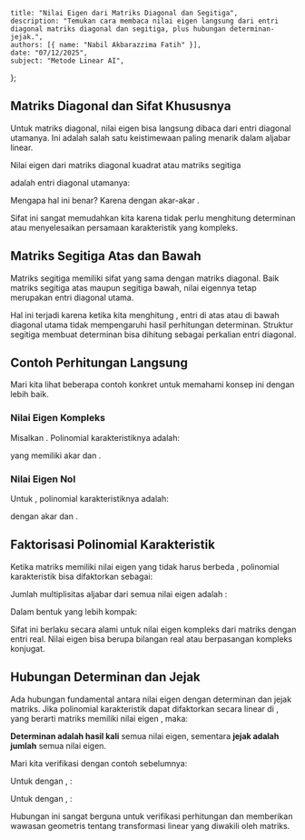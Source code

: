     title: "Nilai Eigen dari Matriks Diagonal dan Segitiga",
    description: "Temukan cara membaca nilai eigen langsung dari entri diagonal matriks diagonal dan segitiga, plus hubungan determinan-jejak.",
    authors: [{ name: "Nabil Akbarazzima Fatih" }],
    date: "07/12/2025",
    subject: "Metode Linear AI",
};

## Matriks Diagonal dan Sifat Khususnya

Untuk matriks diagonal, nilai eigen bisa langsung dibaca dari entri diagonal utamanya. Ini adalah salah satu keistimewaan paling menarik dalam aljabar linear.

Nilai eigen dari matriks diagonal kuadrat atau matriks segitiga <InlineMath math="A \in \mathbb{K}^{n \times n}" />

<MathContainer>
<BlockMath math="A = \begin{pmatrix} a_{11} & & 0 \\ & \ddots & \\ 0 & & a_{nn} \end{pmatrix}" />
<BlockMath math="\text{atau } A = \begin{pmatrix} a_{11} & * \\ & \ddots & \\ 0 & & a_{nn} \end{pmatrix}" />
<BlockMath math="\text{atau } A = \begin{pmatrix} a_{11} & & 0 \\ & \ddots & \\ * & & a_{nn} \end{pmatrix}" />
</MathContainer>

adalah entri diagonal utamanya:

<BlockMath math="\lambda_1 = a_{11}, \ldots, \lambda_n = a_{nn}" />

Mengapa hal ini benar? Karena <InlineMath math="\chi_A(t) = \det(A - t \cdot I) = (a_{11} - t) \cdots (a_{nn} - t)" /> dengan akar-akar <InlineMath math="a_{11}, \ldots, a_{nn}" />.

Sifat ini sangat memudahkan kita karena tidak perlu menghitung determinan atau menyelesaikan persamaan karakteristik yang kompleks.

## Matriks Segitiga Atas dan Bawah

Matriks segitiga memiliki sifat yang sama dengan matriks diagonal. Baik matriks segitiga atas maupun segitiga bawah, nilai eigennya tetap merupakan entri diagonal utama.

Hal ini terjadi karena ketika kita menghitung <InlineMath math="\det(A - tI)" />, entri di atas atau di bawah diagonal utama tidak mempengaruhi hasil perhitungan determinan. Struktur segitiga membuat determinan bisa dihitung sebagai perkalian entri diagonal.

## Contoh Perhitungan Langsung

Mari kita lihat beberapa contoh konkret untuk memahami konsep ini dengan lebih baik.

### Nilai Eigen Kompleks

Misalkan <InlineMath math="A = \begin{pmatrix} 1 & -1 \\ 1 & 1 \end{pmatrix}" />. Polinomial karakteristiknya adalah:

<MathContainer>
<BlockMath math="\chi_A(t) = \det \begin{pmatrix} 1-t & -1 \\ 1 & 1-t \end{pmatrix}" />
<BlockMath math="= (1-t) \cdot (1-t) - 1 \cdot (-1) = t^2 - 2t + 2" />
</MathContainer>

yang memiliki akar <InlineMath math="\lambda_1 = 1 + i" /> dan <InlineMath math="\lambda_2 = 1 - i" />.

### Nilai Eigen Nol

Untuk <InlineMath math="A = \begin{pmatrix} 1 & -i \\ i & 1 \end{pmatrix}" />, polinomial karakteristiknya adalah:

<MathContainer>
<BlockMath math="\chi_A(t) = \det \begin{pmatrix} 1-t & -i \\ i & 1-t \end{pmatrix}" />
<BlockMath math="= (1-t) \cdot (1-t) - i \cdot (-i) = t^2 - 2t" />
</MathContainer>

dengan akar <InlineMath math="\lambda_1 = 2" /> dan <InlineMath math="\lambda_2 = 0" />.

## Faktorisasi Polinomial Karakteristik

Ketika matriks <InlineMath math="A \in \mathbb{C}^{n \times n}" /> memiliki <InlineMath math="n" /> nilai eigen yang tidak harus berbeda <InlineMath math="\lambda_1, \ldots, \lambda_n \in \mathbb{C}" />, polinomial karakteristik <InlineMath math="\chi_A(t)" /> bisa difaktorkan sebagai:

<BlockMath math="\chi_A(t) = (\lambda_1 - t) \cdots (\lambda_n - t)" />

Jumlah multiplisitas aljabar dari semua nilai eigen adalah <InlineMath math="n" />:

<BlockMath math="\sum_{\lambda \in \mathbb{C}} \mu_A(\lambda) = n" />

Dalam bentuk yang lebih kompak:

<BlockMath math="\chi_A(t) = \prod_{\lambda \in \mathbb{C}} (\lambda - t)^{\mu_A(\lambda)}" />

Sifat ini berlaku secara alami untuk nilai eigen kompleks dari matriks dengan entri real. Nilai eigen bisa berupa bilangan real atau berpasangan kompleks konjugat.

## Hubungan Determinan dan Jejak

Ada hubungan fundamental antara nilai eigen dengan determinan dan jejak matriks. Jika polinomial karakteristik <InlineMath math="\chi_A(t)" /> dapat difaktorkan secara linear di <InlineMath math="\mathbb{K}" />, yang berarti matriks <InlineMath math="A" /> memiliki <InlineMath math="n" /> nilai eigen <InlineMath math="\lambda_1, \ldots, \lambda_n \in \mathbb{K}" />, maka:

<MathContainer>
<BlockMath math="\det A = \prod_{i=1}^n \lambda_i" />
<BlockMath math="\text{tr} A = \sum_{i=1}^n \lambda_i" />
</MathContainer>

**Determinan adalah hasil kali** semua nilai eigen, sementara **jejak adalah jumlah** semua nilai eigen.

Mari kita verifikasi dengan contoh sebelumnya:

Untuk <InlineMath math="A = \begin{pmatrix} 1 & -1 \\ 1 & 1 \end{pmatrix}" /> dengan <InlineMath math="\lambda_1 = 1 + i" />, <InlineMath math="\lambda_2 = 1 - i" />:

<MathContainer>
<BlockMath math="\det A = 1 \cdot 1 - 1 \cdot (-1) = 2 = \lambda_1 \cdot \lambda_2" />
<BlockMath math="\text{tr} A = 1 + 1 = 2 = \lambda_1 + \lambda_2" />
</MathContainer>

Untuk <InlineMath math="A = \begin{pmatrix} 1 & -i \\ i & 1 \end{pmatrix}" /> dengan <InlineMath math="\lambda_1 = 2" />, <InlineMath math="\lambda_2 = 0" />:

<MathContainer>
<BlockMath math="\det A = 1 \cdot 1 - i \cdot (-i) = 0 = \lambda_1 \cdot \lambda_2" />
<BlockMath math="\text{tr} A = 1 + 1 = 2 = \lambda_1 + \lambda_2" />
</MathContainer>

Hubungan ini sangat berguna untuk verifikasi perhitungan dan memberikan wawasan geometris tentang transformasi linear yang diwakili oleh matriks.